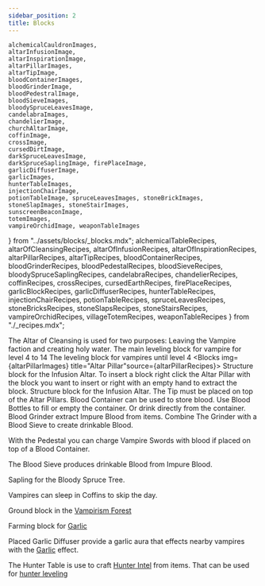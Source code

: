 ```yaml
---
sidebar_position: 2
title: Blocks
---
```


    alchemicalCauldronImages,
    altarInfusionImage,
    altarInspirationImage,
    altarPillarImages,
    altarTipImage,
    bloodContainerImages,
    bloodGrinderImage,
    bloodPedestralImage,
    bloodSieveImages,
    bloodySpruceLeavesImage,
    candelabraImages,
    chandelierImage,
    churchAltarImage,
    coffinImage,
    crossImage,
    cursedDirtImage,
    darkSpruceLeavesImage,
    darkSpruceSaplingImage, firePlaceImage,
    garlicDiffuserImage,
    garlicImages,
    hunterTableImages,
    injectionChairImage,
    potionTableImage, spruceLeavesImages, stoneBrickImages, stoneSlapImages, stoneStairImages,
    sunscreenBeaconImage,
    totemImages,
    vampireOrchidImage, weaponTableImages
} from "../assets/blocks/_blocks.mdx";
    alchemicalTableRecipes, altarOfCleansingRecipes, altarOfInfusionRecipes, altarOfInspirationRecipes,
    altarPillarRecipes,
    altarTipRecipes,
    bloodContainerRecipes,
    bloodGrinderRecipes,
    bloodPedestalRecipes,
    bloodSieveRecipes,
    bloodySpruceSaplingRecipes,
    candelabraRecipes,
    chandelierRecipes,
    coffinRecipes,
    crossRecipes,
    cursedEarthRecipes,
    firePlaceRecipes,
    garlicBlockRecipes,
    garlicDiffuserRecipes,
    hunterTableRecipes,
    injectionChairRecipes,
    potionTableRecipes,
    spruceLeavesRecipes,
    stoneBricksRecipes,
    stoneSlapsRecipes,
    stoneStairsRecipes,
    vampireOrchidRecipes,
    villageTotemRecipes,
    weaponTableRecipes
} from "./_recipes.mdx";

<Blocks img={alchemicalCauldronImages} title="Alchemical Cauldron" source={alchemicalTableRecipes}></Blocks>
<Block img={churchAltarImage} title="Altar of Cleansing" source={altarOfCleansingRecipes}>
    The Altar of Cleansing is used for two purposes: Leaving the Vampire faction and creating holy water.
</Block>
<Block img={altarInfusionImage} title="Altar of Infusion" source={altarOfInfusionRecipes}>
    The main leveling block for vampire for level 4 to 14
</Block>
<Block img={altarInspirationImage} title="Altar of Inspiration" source={altarOfInspirationRecipes}>
    The leveling block for vampires until level 4
</Block>
<Blocks img={altarPillarImages} title="Altar Pillar"source={altarPillarRecipes}>
    Structure block for the Infusion Altar. To insert a block right click the Altar Pillar with the block you want to insert or right with an empty hand to extract the block.
</Blocks>
<Block img={altarTipImage} title="Altar Tip" source={altarTipRecipes}>
    Structure block for the Infusion Altar. The Tip must be placed on top of the Altar Pillars.
</Block>
<Blocks img={bloodContainerImages} title="Blood Container" source={bloodContainerRecipes}>
    Blood Container can be used to store blood.
    Use Blood Bottles to fill or empty the container. Or drink directly from the container.
</Blocks>
<Block img={bloodGrinderImage} title="Blood Grinder" source={bloodGrinderRecipes} >
    Blood Grinder extract Impure Blood from items. Combine The Grinder with a Blood Sieve to create drinkable Blood.
</Block>
<Block img={bloodPedestralImage} title="Blood Pedestal" source={bloodPedestalRecipes}>

With the Pedestal you can charge Vampire Swords with blood if placed on top of a Blood Container.
</Block>
<Blocks img={bloodSieveImages} title="Blood Sieve" source={bloodSieveRecipes} >

The Blood Sieve produces drinkable Blood from Impure Blood.
</Blocks>
<Block img={darkSpruceSaplingImage} title="Bloody Spruce Sapling" source={bloodySpruceSaplingRecipes}>

Sapling for the Bloody Spruce Tree.
</Block>
<Blocks img={candelabraImages} title="Candelabra" source={candelabraRecipes} >
    <Decorative></Decorative>
</Blocks>
<Block img={chandelierImage} title="Chandelier" source={chandelierRecipes}>
    <Decorative></Decorative>
</Block>
<Block img={coffinImage} title="Coffin" source={coffinRecipes}>

Vampires can sleep in Coffins to skip the day.
</Block>
<Block img={crossImage} title="Cross" source={crossRecipes}>
    <Decorative></Decorative>
</Block>
<Block img={cursedDirtImage} title="Cursed Earth" source={cursedEarthRecipes}>

Ground block in the [Vampirism Forest](../content/biomes.md#vampire-forest)
</Block>
<Block img={firePlaceImage} title="Fire Place" source={firePlaceRecipes}>
    <Decorative></Decorative>
</Block>
<Blocks img={garlicImages} title="Garlic" source={garlicBlockRecipes}>

Farming block for [Garlic](../content/items.mdx#garlic)
</Blocks>
<Block img={garlicDiffuserImage} title="Garlic Diffuser" source={garlicDiffuserRecipes}>

Placed Garlic Diffuser provide a garlic aura that effects nearby vampires with the [Garlic](../content/effects.mdx#garlic) effect.
</Block>
<Blocks img={hunterTableImages} title="Hunter Table" source={hunterTableRecipes}>

The Hunter Table is use to craft [Hunter Intel](../content/items.mdx#hunter-intel) from items. That can be used for [hunter leveling](../factions/hunter/leveling.md)
</Blocks>
<Block img={injectionChairImage} title="Injection Chair" source={injectionChairRecipes}></Block>
<Blocks img={spruceLeavesImages} title="Spruce Leaves" source={spruceLeavesRecipes}></Blocks>
<Block img={potionTableImage} title="Potion Table" source={potionTableRecipes}></Block>
<Blocks img={stoneBrickImages} title="Stone Bricks" source={stoneBricksRecipes}>
    <Decorative></Decorative>
</Blocks>
<Blocks img={stoneSlapImages} title="Stone Slaps" source={stoneSlapsRecipes}>
    <Decorative></Decorative>
</Blocks>
<Blocks img={stoneStairImages} title="Stone Stairs" source={stoneStairsRecipes}>
    <Decorative></Decorative>
</Blocks>
<Block img={sunscreenBeaconImage} title="Sunscreen Beacon">
    <CreativeOnly></CreativeOnly>
</Block>
<Block img={vampireOrchidImage} title="Vampire Orchid" source={vampireOrchidRecipes}>
    <Decorative></Decorative>
</Block>
<Blocks img={totemImages} title="Village Totem Top/Base" source={villageTotemRecipes}></Blocks>
<Blocks img={weaponTableImages} title="Weapon Table" source={weaponTableRecipes}></Blocks>